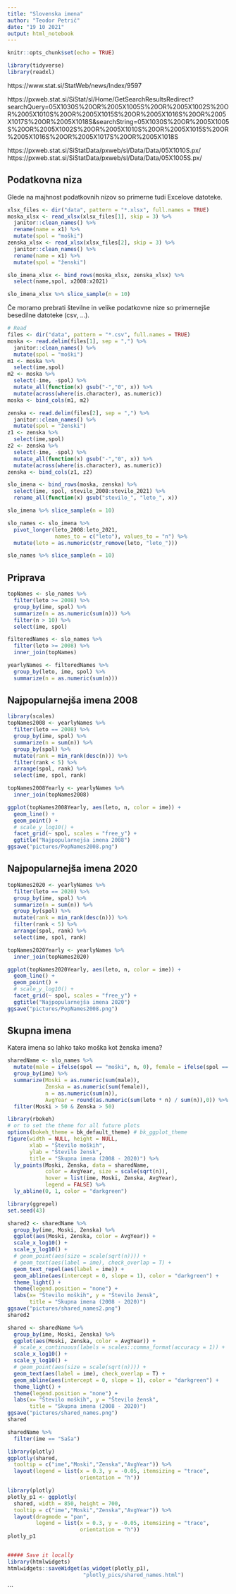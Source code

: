 ```yaml
---
title: "Slovenska imena"
author: "Teodor Petrič"
date: "19 10 2021"
output: html_notebook
---
```


```r
knitr::opts_chunk$set(echo = TRUE)
```

```r
library(tidyverse)
library(readxl)
```

https://www.stat.si/StatWeb/news/Index/9597

https://pxweb.stat.si/SiStat/sl/Home/GetSearchResultsRedirect?searchQuery=05X1030S%20OR%2005X1005S%20OR%2005X1002S%20OR%2005X1010S%20OR%2005X1015S%20OR%2005X1016S%20OR%2005X1017S%20OR%2005X1018S&searchString=05X1030S%20OR%2005X1005S%20OR%2005X1002S%20OR%2005X1010S%20OR%2005X1015S%20OR%2005X1016S%20OR%2005X1017S%20OR%2005X1018S

https://pxweb.stat.si/SiStatData/pxweb/sl/Data/Data/05X1010S.px/
https://pxweb.stat.si/SiStatData/pxweb/sl/Data/Data/05X1005S.px/

## Podatkovna niza

Glede na majhnost podatkovnih nizov so primerne tudi Excelove datoteke.

```r
xlsx_files <- dir("data", pattern = "*.xlsx", full.names = TRUE)
moska_xlsx <- read_xlsx(xlsx_files[1], skip = 3) %>% 
  janitor::clean_names() %>% 
  rename(name = x1) %>% 
  mutate(spol = "moški")
zenska_xlsx <- read_xlsx(xlsx_files[2], skip = 3) %>% 
  janitor::clean_names() %>% 
  rename(name = x1) %>% 
  mutate(spol = "ženski")

slo_imena_xlsx <- bind_rows(moska_xlsx, zenska_xlsx) %>% 
  select(name,spol, x2008:x2021)

slo_imena_xlsx %>% slice_sample(n = 10)
```

Če moramo prebrati številne in velike podatkovne nize so primernejše besedilne datoteke (csv, ...).

```r
# Read
files <- dir("data", pattern = "*.csv", full.names = TRUE)
moska <- read.delim(files[1], sep = ",") %>% 
  janitor::clean_names() %>% 
  mutate(spol = "moški")
m1 <- moska %>% 
  select(ime,spol)
m2 <- moska %>% 
  select(-ime, -spol) %>% 
  mutate_all(function(x) gsub("-","0", x)) %>%
  mutate(across(where(is.character), as.numeric))
moska <- bind_cols(m1, m2)

zenska <- read.delim(files[2], sep = ",") %>% 
  janitor::clean_names() %>% 
  mutate(spol = "ženski")
z1 <- zenska %>% 
  select(ime,spol)
z2 <- zenska %>% 
  select(-ime, -spol) %>% 
  mutate_all(function(x) gsub("-","0", x)) %>% 
  mutate(across(where(is.character), as.numeric))
zenska <- bind_cols(z1, z2)

slo_imena <- bind_rows(moska, zenska) %>% 
  select(ime, spol, stevilo_2008:stevilo_2021) %>% 
  rename_all(function(x) gsub("stevilo_", "leto_", x))

slo_imena %>% slice_sample(n = 10)

slo_names <- slo_imena %>% 
  pivot_longer(leto_2008:leto_2021, 
               names_to = c("leto"), values_to = "n") %>% 
  mutate(leto = as.numeric(str_remove(leto, "leto_")))

slo_names %>% slice_sample(n = 10)

```

## Priprava

```r
topNames <- slo_names %>%
  filter(leto >= 2008) %>%  
  group_by(ime, spol) %>%
  summarize(n = as.numeric(sum(n))) %>%
  filter(n > 10) %>%
  select(ime, spol)

filteredNames <- slo_names %>%
  filter(leto >= 2008) %>%
  inner_join(topNames)

yearlyNames <- filteredNames %>%
  group_by(leto, ime, spol) %>%
  summarize(n = as.numeric(sum(n)))

```

## Najpopularnejša imena 2008

```r
library(scales)
topNames2008 <- yearlyNames %>%
  filter(leto == 2008) %>%
  group_by(ime, spol) %>%
  summarize(n = sum(n)) %>%
  group_by(spol) %>%
  mutate(rank = min_rank(desc(n))) %>%
  filter(rank < 5) %>%
  arrange(spol, rank) %>%
  select(ime, spol, rank)

topNames2008Yearly <- yearlyNames %>%
  inner_join(topNames2008)

ggplot(topNames2008Yearly, aes(leto, n, color = ime)) +
  geom_line() +
  geom_point() +
  # scale_y_log10() +
  facet_grid(~ spol, scales = "free_y") +
  ggtitle("Najpopularnejša imena 2008")
ggsave("pictures/PopNames2008.png")
```


## Najpopularnejša imena 2020

```r
topNames2020 <- yearlyNames %>%
  filter(leto == 2020) %>%
  group_by(ime, spol) %>%
  summarize(n = sum(n)) %>%
  group_by(spol) %>%
  mutate(rank = min_rank(desc(n))) %>%
  filter(rank < 5) %>%
  arrange(spol, rank) %>%
  select(ime, spol, rank)

topNames2020Yearly <- yearlyNames %>%
  inner_join(topNames2020)

ggplot(topNames2020Yearly, aes(leto, n, color = ime)) +
  geom_line() +
  geom_point() +
  # scale_y_log10() +
  facet_grid(~ spol, scales = "free_y") +
  ggtitle("Najpopularnejša imena 2020")
ggsave("pictures/PopNames2008.png")
```

## Skupna imena

Katera imena so lahko tako moška kot ženska imena?

```r
sharedName <- slo_names %>%
  mutate(male = ifelse(spol == "moški", n, 0), female = ifelse(spol == "ženski", n, 0)) %>%
  group_by(ime) %>%
  summarize(Moski = as.numeric(sum(male)), 
            Zenska = as.numeric(sum(female)),
            n = as.numeric(sum(n)),
            AvgYear = round(as.numeric(sum(leto * n) / sum(n)),0)) %>%
  filter(Moski > 50 & Zenska > 50)
```

```r
library(rbokeh)
# or to set the theme for all future plots
options(bokeh_theme = bk_default_theme) # bk_ggplot_theme
figure(width = NULL, height = NULL, 
       xlab = "Število moških", 
       ylab = "Število žensk",
       title = "Skupna imena (2008 - 2020)") %>%
  ly_points(Moski, Zenska, data = sharedName,
            color = AvgYear, size = scale(sqrt(n)),
            hover = list(ime, Moski, Zenska, AvgYear), 
            legend = FALSE) %>%
  ly_abline(0, 1, color = "darkgreen")
```


```r
library(ggrepel)
set.seed(43)

shared2 <- sharedName %>% 
  group_by(ime, Moski, Zenska) %>% 
  ggplot(aes(Moski, Zenska, color = AvgYear)) +
  scale_x_log10() +
  scale_y_log10() +
  # geom_point(aes(size = scale(sqrt(n)))) +
  # geom_text(aes(label = ime), check_overlap = T) +
  geom_text_repel(aes(label = ime)) +
  geom_abline(aes(intercept = 0, slope = 1), color = "darkgreen") +
  theme_light() +
  theme(legend.position = "none") +
  labs(x= "Število moških", y = "Število žensk", 
       title = "Skupna imena (2008 - 2020)") 
ggsave("pictures/shared_names2.png")
shared2
```


```r
shared <- sharedName %>% 
  group_by(ime, Moski, Zenska) %>% 
  ggplot(aes(Moski, Zenska, color = AvgYear)) +
  # scale_x_continuous(labels = scales::comma_format(accuracy = 1)) +
  scale_x_log10() +
  scale_y_log10() +
  # geom_point(aes(size = scale(sqrt(n)))) +
  geom_text(aes(label = ime), check_overlap = T) +
  geom_abline(aes(intercept = 0, slope = 1), color = "darkgreen") +
  theme_light() +
  theme(legend.position = "none") +
  labs(x= "Število moških", y = "Število žensk", 
       title = "Skupna imena (2008 - 2020)") 
ggsave("pictures/shared_names.png")
shared
```

```r
sharedName %>% 
  filter(ime == "Saša")
```

```r
library(plotly)
ggplotly(shared, 
  tooltip = c("ime","Moski","Zenska","AvgYear")) %>% 
  layout(legend = list(x = 0.3, y = -0.05, itemsizing = "trace",
                       orientation = "h"))
```


```r
library(plotly)
plotly_p1 <- ggplotly(
  shared, width = 850, height = 700, 
  tooltip = c("ime","Moski","Zenska","AvgYear")) %>% 
  layout(dragmode = "pan", 
         legend = list(x = 0.3, y = -0.05, itemsizing = "trace",
                       orientation = "h"))
plotly_p1


##### Save it locally
library(htmlwidgets)
htmlwidgets::saveWidget(as_widget(plotly_p1),
                        "plotly_pics/shared_names.html")
```

```


